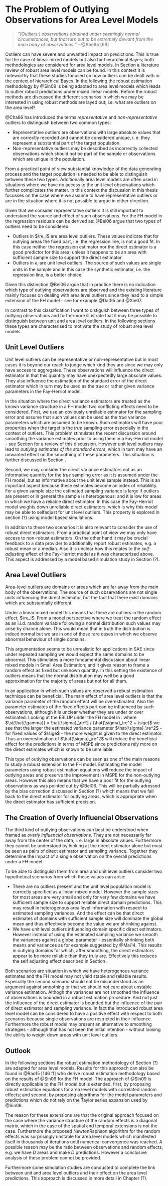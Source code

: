 # The Problem of Outlying Observations for Area Level Models
\label{sec:rfh_framework}

> *"[Outliers:] observations obtained under seemingly normal circumstances, but
that turn out to be extremely deviant from the main body of observations."* --
@Abe95[69]

Outliers can have severe and unwanted impact on predictions. This is true for
the case of linear mixed models but also for hierarchical Bayes; both
methodologies are considered for area level models. In Section
\ref{sec:robustdiscussion} a literature review of robust area level models can
be found. In this context it is noteworthy that these studies focused on how 
outliers can be dealt with in the context of hierarchical Bayes. In the 
following the robust estimation methodology by @Sin09 is being adapted to area 
level models which leads to outlier robust predictions under mixed linear 
models. Before the robust methods are discussed the different scenarios in which
we may be interested in using robust methods are layed out; i.e. what are
outliers on the area level?

@Cha86 has introduced the terms *representative* and *non-representative*
  outliers to distinguish between two common types:

- Representative outliers are observations with large absolute values that are
correctly recorded and cannot be considered unique, i. e. they represent a
substantial part of the target population.
- Non-representative outliers may be described as incorrectly collected 
observations which should not be part of the sample or observations which are
unique in the population.

\noindent From a practical point of view substantial knowledge of the data
generating process and the target population is needed to be able to distinguish
between these two types. Additionally area level models are often used in
situations where we have no access to the unit level observations which further
complicates the matter. In this context the discussion in this thesis focusses
on the case where we assume to have representative outliers or are in the
situation where it is not possible to argue in either direction.

Given that we consider representative outliers it is still important to understand the source and effect of such observations. For the FH model in \eq{eq:fh} the regression residuals can be derived as:
\empty{
\begin{align*}
\tilde{y}_i - \si{\mat{x}}^\top \pmat\beta =  \re_i + e_i.
\end{align*}
}@Bel06 argue that two types of outliers need to be considered:

- Outliers in $\re_i$ are area level outliers. These values indicate that for
outlying areas the fixed part, i.e. the regression line, is not a good fit. In
this case neither the regression estimator nor the direct estimator is a good
predictor for this area; unless it happens to be an area with sufficient sample
size to support the direct estimator.
- Outliers in $e_i$ are unit level outliers. The source of such values are
single units in the sample and in this case the synthetic estimator, i.e. the
regression line, is a better choice.

\noindent Given this distinction @Bel06 argue that in practice there is no 
indication which type of outlying observations are observed and the existing
literature mainly focuses on dealing with area level outliers since they lead to
a simple extension of the FH model - see for example @Dat95 and @Xie07.

In contrast to this classification I want to distiguish between three types of 
outlying observations and furthermore illustrate that it may be possible to
distinguish between unit and area level outliers. In the following sections
these types are characterised to motivate the study of robust area level models.


## Unit Level Outliers
\label{sec:unit-level-outliers}

Unit level outliers can be representative or non-representative but in most
cases it is beyond our reach to judge which kind they are since we may only have
access to aggregates. These observations will influence the direct estimator in
that this quantity may have unexpectedly large absolute values. They also 
influence the estimation of the standard error of the direct estimator which in 
turn may be used as the true or rather given variance parameters in the 
Fay-Herriot model.

In the situation where the direct variance estimators are treated as the known 
variance structure in a FH model two conflicting effects need to be considered. 
First, we use an obviously unreliable estimator for the sampling error and 
assume that such values can be used as the *true* variance parameters which are
assumed to be known. Such estimators will have poor properties when the target
is the *true* sampling error especially in the context of outliers. This problem
stimulates the recent discussion around smoothing the variance estimates prior 
to using them in a Fay-Herriot model - see Section \ref{sec:theory_sae_fh_mspe} 
for a review of this discussion. However unit level outliers may lead to 
*outlying estimates of the standard errors*, which in turn may have an unwanted 
effect on the smoothing of these parameters. This situation is further discussed
in Section \ref{sec:overly-influencial-observations}.

Second, we may consider the direct variance estimators not as an informative 
quantity for the *true* sampling error as it is assumed under the FH model, but 
as informative about the unit level sample instead. This is an important aspect 
because these estimates become an index of reliablility. For a given sample size
the estimated sampling variance is large if outliers are present or in general 
the sample is heterogenous; and it is low for areas in which we have a reliable 
direct estimator. In this case the Fay-Herriot model weights down unreliable 
direct estimators, which is why this model may be able to self\hyp{}adjust for
unit level outliers. This property is explored in section (?) using model based
simulations.

In addition to these two scenarios it is also relevant to consider the use of 
robust direct estimators. From a practical point of view we may only have access
to non-robust estimators. On the other hand it may be crucial feedback to a data
provider to additionally report robust estimates, e.g. a robust mean or a
median. Also it is unclear how this relates to the *self-adjusting* effect of
the Fay-Herriot model as it was characterized above. This aspect is addressed by
a model based simulation study in Section (?).


## Area Level Outliers
\label{sec:area-level-outliers}

Area-level outliers are domains or areas which are far away from the main body
of the observations. The source of such observations are not single units
influencing the direct estimator, but the fact that there exist domains which
are substantially different.

Under a linear mixed model this means that there are outliers in the random 
effect, $\re_i$. From a model perspective where we treat the random effect as an
i.i.d. random variable following a normal distribution such values may arise by
chance alone. This would mean that in truth the distribution is indeed normal
but we are in one of those rare cases in which we observe abnormal behaviour of
single domains.

This argumentation seems to be unrealistic for applications in SAE since under
repeated sampling we would expect the same domains to be abnormal. This
stimulates a more fundamental discussion about linear mixed models in Small Area
Estimation; and it gives reason to frame a random effect as fixed but unknown
quantity. In this setting the existence of outliers means that the normal
distribution may well be a good approximation for the majority of areas but not
for all them. 

In an application in which such values are observed a robust estimation 
technique can be beneficial. The main effect of area level outliers is that the 
variance parameter of the random effect will be overestimated. Also the
parameter estimates of the fixed effects part can be influenced by such
observations, although it is unclear whether they are under or over estimated.
Looking at the EBLUP under the FH model in \eq{eq:fheblup}:
\empty{
\begin{align*}
\hat{\theta}_i^{FH} = 
\gamma_i\tilde{y}_i + (1 - \gamma_i)\si{\mat{x}}^\top\hat{\pmat\beta}
\end{align*}
}where $\si{\hat{\gamma}} = \hat{\sigma}_\re^2 / (\hat{\sigma}_\re^2 + \sige)$
we see that the larger the estimated variance parameter $\hat{\sigma}_\re^2$ -
for fixed values of $\sige$ - the more weight is given to the direct estimator.
Thus an overestimation of $\hat{\sigma}_\re^2$ will reduce the beneficial effect
for the predictions in terms of MSPE since predictions rely more on the direct
estimates which is known to be unreliable.

This type of outlying observations can be seen as one of the main reasons to
study a robust extension to the FH model. Estimating the model parameters using
robust estimation equations will reduce the impact of outlying areas and
preserve the improvement in MSPE for the non-outlying areas. However this also
means that we have a poor fit for the outlying observations as was pointed out
by @Bel06. This will be partially adressed by the bias correction discussed in
Section (?) which means that we fall back to the direct estimator for outlying
areas, which is appropriate when the direct estimator has sufficient precision.


## The Creation of Overly Influencial Observations
\label{sec:overly-influencial-observations}

The third kind of outlying observations can best be understood when framed as 
*overly influencial observations*. They are not necessarily far away from the 
center of the data, i. e. large in absolute values. Furthermore they cannot be
understood by looking at the direct estimator alone but must be seen as pairs of
direct estimator and sampling variance. Together they determine the impact of a
single observation on the overall predictions under a FH model.

To be able to distinguish them from area and unit level outliers consider two
hypothetical scenarios from which these values can arise:

- There are no outliers present and the unit level population model is correctly
specified as a linear mixed model. However the sample sizes for most areas are
very small and only for very few domains we have sufficient sample size to
support reliable direct domain predictions. This may result in heterogenous area
level information with respect to estimated sampling variances. And the effect
can be that direct estimates of domains with sufficient sample size will
dominate the global mean and thus effectively become the value we are shrinking
against. 
- We have unit level outliers influencing domain specific direct estimators. 
However instead of using the estimated sampling variance we smooth the variances
against a global parameter - essentially shrinking both means and variances as
for example suggested by @Mai14. This results in outlying domains for which,
after smoothing, the direct estimators appear to be more reliable than they
truly are. Effectively this reduces the self adjusting effect described in
Section \ref{sec:unit-level-outliers}.

Both scenarios are situation in which we have heterogenous variance estimates
and the FH model may not yield stable and reliable results. Especially the
second scenario should not be misunderstood as an argument against smoothing or
that we should not care about unstable variance estimation. Althogh the
variances are not smoothed the influence of observations is bounded in a robust
estimation procedure. And not just the influence of the direct estimator is
bounded but the influence of the pair of direct estimator and sampling variance.
In fact the introduced robust area level model can be considered to have a
positive effect with respect to both scenarios because single observations are
restricted in their influence. Furthermore the robust model may present an
alternative to smoothing strategies - although that has not been the initial
intention - without loosing the ability to weight down areas with unit level
outliers.

## Outlook

In the following sections the robust estimation methodology of Section (?) are
adapted for area level models. Results for this approach can also be found in
@Rao15[146 ff] who derive robust estimation methodology based on the results of
@Sin09 for the FH model. The approach of @Sin09 is directly applicable to the FH
  model but is extended, first, by proposing robust estimation equations
  for area level models with correlated random effects; and second, by proposing 
  algorithms for the model parameters and predictions which do not
  rely on the Taylor series expansion used by @Sin09.

The reason for these extensions are that the original approach focused on the
case where the variance structure of the random effects is a diagonal matrix, 
which in the case of the spatial and temporal extensions is not the case. 
Furthermore the proposed Newton\hyp{}Raphson algorithm for the random effects
was surprisingly unstable for area level models which manifested itself in
thousands of iterations until numerical convergence was reached. A possible
reason may be the ratio between observations and random effects, e.g. we have
$D$ areas and make $D$ predictions. However a conclusive analysis of these
problem cannot be provided.

Furthermore some simulation studies are conducted to complete the link between
unit and area level outliers and their effect on the area level predictions.
This approach is discussed in more detail in Chapter (?).
